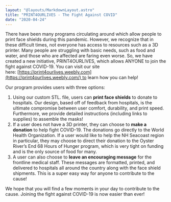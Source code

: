 ```yaml
---
layout: "@layouts/MarkdownLayout.astro"
title: "PRINT4OURLIVES - The Fight Against COVID"
date: "2020-04-24"
---
```


There have been many programs circulating around which allow people to print face shields during this pandemic. However, we recognize that in these difficult times, not everyone has access to resources such as a 3D printer. Many people are struggling with basic needs, such as food and water, and those who are affected are faring even worse. So, we have created a new initiative, PRINT4OURLIVES, which allows ANYONE to join the fight against COVID-19. You can visit our site here: [https://print4ourlives.weebly.com](https://print4ourlives.weebly.com/) to learn how you can help!

Our program provides users with three options:

1. Using our custom STL. file, users can **print face shields** to donate to hospitals. Our design, based off of feedback from hospitals, is the ultimate compromise between user comfort, durability, and print speed. Furthermore, we provide detailed instructions (including links to supplies) to assemble the masks!
2. If a user does not have a 3D printer, they can choose to **make a donation** to help fight COVID-19. The donations go directly to the World Health Organization. If a user would like to help the NH Seacoast region in particular, they may choose to direct their donation to the Oyster River’s End 68 Hours of Hunger program, which is very tight on funding and is the only source of food for many. 
3. A user can also choose to **leave an encouraging message** for the frontline medical staff. These messages are formatted, printed, and delivered to hospitals all around the country along with the face shield shipments. This is a super easy way for anyone to contribute to the cause!

We hope that you will find a few moments in your day to contribute to the cause. Joining the fight against COVID-19 is now easier than ever!
